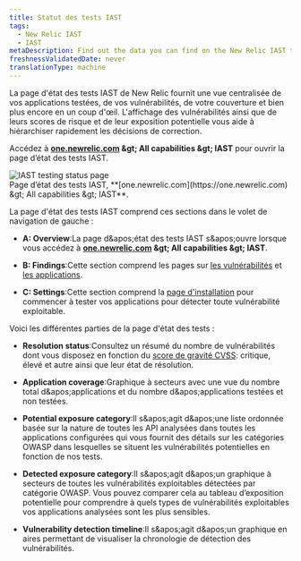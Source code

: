 ```yaml
---
title: Statut des tests IAST
tags:
  - New Relic IAST
  - IAST
metaDescription: Find out the data you can find on the New Relic IAST testing status page.
freshnessValidatedDate: never
translationType: machine
---
```


La page d&apos;état des tests IAST de New Relic fournit une vue centralisée de vos applications testées, de vos vulnérabilités, de votre couverture et bien plus encore en un coup d&apos;œil. L&apos;affichage des vulnérabilités ainsi que de leurs scores de risque et de leur exposition potentielle vous aide à hiérarchiser rapidement les décisions de correction.

Accédez à <DNT>**[one.newrelic.com](https://one.newrelic.com) &amp;gt; All capabilities &amp;gt; IAST**</DNT> pour ouvrir la page d’état des tests IAST.

<img title="IAST testing status page" alt="IAST testing status page" src="/images/iast_screenshot-full_summary.webp" />

<figcaption>
  Page d’état des tests IAST, <DNT>**[one.newrelic.com](https://one.newrelic.com) &amp;gt; All capabilities &amp;gt; IAST**</DNT>.
</figcaption>

La page d&apos;état des tests IAST comprend ces sections dans le volet de navigation de gauche :

* <DNT>**A: Overview**</DNT>:La page d&amp;apos;état des tests IAST s&amp;apos;ouvre lorsque vous accédez à <DNT>**[one.newrelic.com](https://one.newrelic.com) &amp;gt; All capabilities &amp;gt; IAST**</DNT>.

* <DNT>**B: Findings**</DNT>:Cette section comprend les pages sur [les vulnérabilités](/docs/iast/exploitable-vulns/) et [les applications](/docs/iast/applications/).

* <DNT>**C: Settings**</DNT>:Cette section comprend la [page d&apos;installation](/docs/iast/install/) pour commencer à tester vos applications pour détecter toute vulnérabilité exploitable.

Voici les différentes parties de la page d&apos;état des tests :

* <DNT>**Resolution status**</DNT>:Consultez un résumé du nombre de vulnérabilités dont vous disposez en fonction du [score de gravité CVSS](/docs/iast/introduction/#vuln-severity): critique, élevé et autre ainsi que leur état de résolution.

* <DNT>**Application coverage**</DNT>:Graphique à secteurs avec une vue du nombre total d&amp;apos;applications et du nombre d&amp;apos;applications testées et non testées.

* <DNT>**Potential exposure category**</DNT>:Il s&amp;apos;agit d&amp;apos;une liste ordonnée basée sur la nature de toutes les API analysées dans toutes les applications configurées qui vous fournit des détails sur les catégories OWASP dans lesquelles se situent les vulnérabilités potentielles en fonction de nos tests.

* <DNT>**Detected exposure category**</DNT>:Il s&amp;apos;agit d&amp;apos;un graphique à secteurs de toutes les vulnérabilités exploitables détectées par catégorie OWASP. Vous pouvez comparer cela au tableau d’exposition potentielle pour comprendre à quels types de vulnérabilités exploitables vos applications analysées sont les plus sensibles.

* <DNT>**Vulnerability detection timeline**</DNT>:Il s&amp;apos;agit d&amp;apos;un graphique en aires permettant de visualiser la chronologie de détection des vulnérabilités.